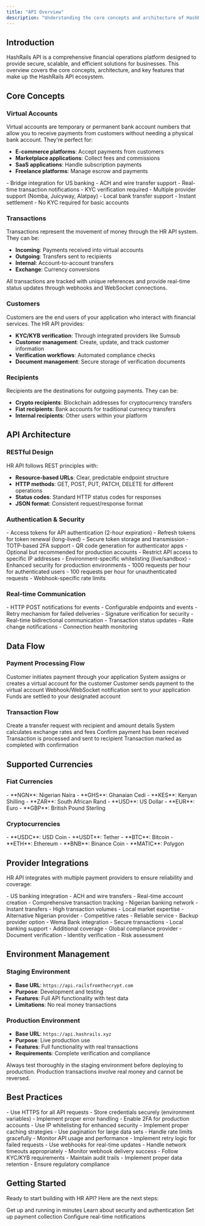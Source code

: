 ```yaml
---
title: "API Overview"
description: "Understanding the core concepts and architecture of HashRails API"
---
```


## Introduction

HashRails API is a comprehensive financial operations platform designed to provide secure, scalable, and efficient solutions for businesses. This overview covers the core concepts, architecture, and key features that make up the HashRails API ecosystem.

## Core Concepts

### Virtual Accounts

Virtual accounts are temporary or permanent bank account numbers that allow you to receive payments from customers without needing a physical bank account. They're perfect for:

- **E-commerce platforms**: Accept payments from customers
- **Marketplace applications**: Collect fees and commissions
- **SaaS applications**: Handle subscription payments
- **Freelance platforms**: Manage escrow and payments

<CardGroup cols={2}>
  <Card title="USD Virtual Accounts" icon="dollar-sign">
    - Bridge integration for US banking
    - ACH and wire transfer support
    - Real-time transaction notifications
    - KYC verification required
  </Card>
  <Card title="NGN Virtual Accounts" icon="naira-sign">
    - Multiple provider support (Nomba, Juicyway, Alatpay)
    - Local bank transfer support
    - Instant settlement
    - No KYC required for basic accounts
  </Card>
</CardGroup>

### Transactions

Transactions represent the movement of money through the HR API system. They can be:

- **Incoming**: Payments received into virtual accounts
- **Outgoing**: Transfers sent to recipients
- **Internal**: Account-to-account transfers
- **Exchange**: Currency conversions

<Info>
All transactions are tracked with unique references and provide real-time status updates through webhooks and WebSocket connections.
</Info>

### Customers

Customers are the end users of your application who interact with financial services. The HR API provides:

- **KYC/KYB verification**: Through integrated providers like Sumsub
- **Customer management**: Create, update, and track customer information
- **Verification workflows**: Automated compliance checks
- **Document management**: Secure storage of verification documents

### Recipients

Recipients are the destinations for outgoing payments. They can be:

- **Crypto recipients**: Blockchain addresses for cryptocurrency transfers
- **Fiat recipients**: Bank accounts for traditional currency transfers
- **Internal recipients**: Other users within your platform

## API Architecture

### RESTful Design

HR API follows REST principles with:

- **Resource-based URLs**: Clear, predictable endpoint structure
- **HTTP methods**: GET, POST, PUT, PATCH, DELETE for different operations
- **Status codes**: Standard HTTP status codes for responses
- **JSON format**: Consistent request/response format

### Authentication & Security

<AccordionGroup>
  <Accordion title="JWT Tokens">
    - Access tokens for API authentication (2-hour expiration)
    - Refresh tokens for token renewal (long-lived)
    - Secure token storage and transmission
  </Accordion>
  <Accordion title="Two-Factor Authentication">
    - TOTP-based 2FA support
    - QR code generation for authenticator apps
    - Optional but recommended for production accounts
  </Accordion>
  <Accordion title="IP Whitelisting">
    - Restrict API access to specific IP addresses
    - Environment-specific whitelisting (live/sandbox)
    - Enhanced security for production environments
  </Accordion>
  <Accordion title="Rate Limiting">
    - 1000 requests per hour for authenticated users
    - 100 requests per hour for unauthenticated requests
    - Webhook-specific rate limits
  </Accordion>
</AccordionGroup>

### Real-time Communication

<CardGroup cols={2}>
  <Card title="Webhooks" icon="webhook">
    - HTTP POST notifications for events
    - Configurable endpoints and events
    - Retry mechanism for failed deliveries
    - Signature verification for security
  </Card>
  <Card title="WebSocket" icon="wifi">
    - Real-time bidirectional communication
    - Transaction status updates
    - Rate change notifications
    - Connection health monitoring
  </Card>
</CardGroup>

## Data Flow

### Payment Processing Flow

<Steps>
  <Step title="Customer Initiation">
    Customer initiates payment through your application
  </Step>
  <Step title="Virtual Account Assignment">
    System assigns or creates a virtual account for the customer
  </Step>
  <Step title="Payment Processing">
    Customer sends payment to the virtual account
  </Step>
  <Step title="Notification">
    Webhook/WebSocket notification sent to your application
  </Step>
  <Step title="Settlement">
    Funds are settled to your designated account
  </Step>
</Steps>

### Transaction Flow

<Steps>
  <Step title="Transaction Creation">
    Create a transfer request with recipient and amount details
  </Step>
  <Step title="Rate Calculation">
    System calculates exchange rates and fees
  </Step>
  <Step title="Payment Confirmation">
    Confirm payment has been received
  </Step>
  <Step title="Processing">
    Transaction is processed and sent to recipient
  </Step>
  <Step title="Completion">
    Transaction marked as completed with confirmation
  </Step>
</Steps>

## Supported Currencies

### Fiat Currencies

<CardGroup cols={2}>
  <Card title="African Currencies" icon="globe-africa">
    - **NGN**: Nigerian Naira
    - **GHS**: Ghanaian Cedi
    - **KES**: Kenyan Shilling
    - **ZAR**: South African Rand
  </Card>
  <Card title="International Currencies" icon="globe">
    - **USD**: US Dollar
    - **EUR**: Euro
    - **GBP**: British Pound Sterling
  </Card>
</CardGroup>

### Cryptocurrencies

<CardGroup cols={2}>
  <Card title="Stablecoins" icon="coins">
    - **USDC**: USD Coin
    - **USDT**: Tether
  </Card>
  <Card title="Major Cryptocurrencies" icon="bitcoin">
    - **BTC**: Bitcoin
    - **ETH**: Ethereum
    - **BNB**: Binance Coin
    - **MATIC**: Polygon
  </Card>
</CardGroup>

## Provider Integrations

HR API integrates with multiple payment providers to ensure reliability and coverage:

<AccordionGroup>
  <Accordion title="Bridge (USD)">
    - US banking integration
    - ACH and wire transfers
    - Real-time account creation
    - Comprehensive transaction tracking
  </Accordion>
  <Accordion title="Nomba (NGN)">
    - Nigerian banking network
    - Instant transfers
    - High transaction volumes
    - Local market expertise
  </Accordion>
  <Accordion title="Juicyway (NGN)">
    - Alternative Nigerian provider
    - Competitive rates
    - Reliable service
    - Backup provider option
  </Accordion>
  <Accordion title="Alatpay (NGN)">
    - Wema Bank integration
    - Secure transactions
    - Local banking support
    - Additional coverage
  </Accordion>
  <Accordion title="Sumsub (KYC/KYB)">
    - Global compliance provider
    - Document verification
    - Identity verification
    - Risk assessment
  </Accordion>
</AccordionGroup>

## Environment Management

### Staging Environment

- **Base URL**: `https://api.railsfromthecrypt.com`
- **Purpose**: Development and testing
- **Features**: Full API functionality with test data
- **Limitations**: No real money transactions

### Production Environment

- **Base URL**: `https://api.hashrails.xyz`
- **Purpose**: Live production use
- **Features**: Full functionality with real transactions
- **Requirements**: Complete verification and compliance

<Warning>
Always test thoroughly in the staging environment before deploying to production. Production transactions involve real money and cannot be reversed.
</Warning>

## Best Practices

<AccordionGroup>
  <Accordion title="Security">
    - Use HTTPS for all API requests
    - Store credentials securely (environment variables)
    - Implement proper error handling
    - Enable 2FA for production accounts
    - Use IP whitelisting for enhanced security
  </Accordion>
  <Accordion title="Performance">
    - Implement proper caching strategies
    - Use pagination for large data sets
    - Handle rate limits gracefully
    - Monitor API usage and performance
  </Accordion>
  <Accordion title="Reliability">
    - Implement retry logic for failed requests
    - Use webhooks for real-time updates
    - Handle network timeouts appropriately
    - Monitor webhook delivery success
  </Accordion>
  <Accordion title="Compliance">
    - Follow KYC/KYB requirements
    - Maintain audit trails
    - Implement proper data retention
    - Ensure regulatory compliance
  </Accordion>
</AccordionGroup>

## Getting Started

Ready to start building with HR API? Here are the next steps:

<CardGroup cols={2}>
  <Card
    title="Quick Start"
    icon="rocket"
    href="/quickstart"
  >
    Get up and running in minutes
  </Card>
  <Card
    title="Authentication"
    icon="shield-check"
    href="/authentication"
  >
    Learn about security and authentication
  </Card>
  <Card
    title="Virtual Accounts"
    icon="credit-card"
    href="/guides/virtual-accounts"
  >
    Set up payment collection
  </Card>
  <Card
    title="Webhooks"
    icon="webhook"
    href="/concepts/webhooks"
  >
    Configure real-time notifications
  </Card>
</CardGroup>
